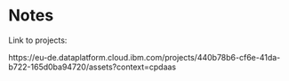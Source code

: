 # Notes

Link to projects:

https://eu-de.dataplatform.cloud.ibm.com/projects/440b78b6-cf6e-41da-b722-165d0ba94720/assets?context=cpdaas
